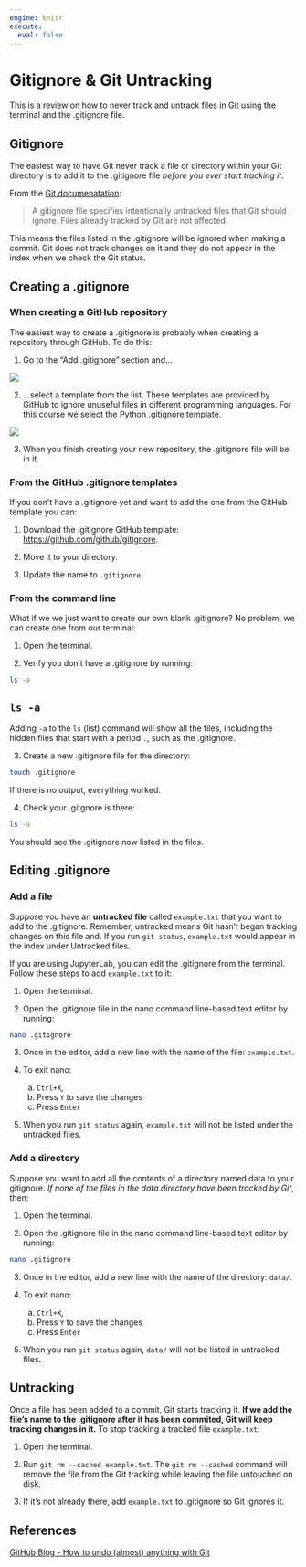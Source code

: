 ```yaml
---
engine: knitr
execute:
  eval: false
---
```


# Gitignore & Git Untracking

This is a review on how to never track and untrack files in Git using the terminal and the .gitignore file.

## Gitignore
The easiest way to have Git never track a file or directory within your Git directory is to add it to the .gitignore file *before you ever start tracking it*. 

From the [Git documenatation](https://git-scm.com/docs/gitignore):

>A gitignore file specifies intentionally untracked files that Git should ignore. Files already tracked by Git are not affected.

This means the files listed in the .gitignore will be ignored when making a commit. Git does not track changes on it and they do not appear in the index when we check the Git status. 


## Creating a .gitignore

### When creating a GitHub repository
The easiest way to create a .gitignore is probably when creating a repository through GitHub. 
To do this:

1. Go to the "Add .gitignore" section and...

![](/images/git-ignore/add-gitignore.png)

2. ...select a template from the list. These templates are provided by GitHub to ignore unuseful files in different programming languages. For this course we select the Python .gitignore template. 

![](/images/git-ignore/select-gitignore-template.png)

3. When you finish creating your new repository, the .gitignore file will be in it. 

### From the GitHub .gitignore templates

If you don't have a .gitignore yet and want to add the one from the GitHub template you can:

1. Download the .gitignore GitHub template: [https://github.com/github/gitignore](https://github.com/github/gitignore).

2. Move it to your directory.

3. Update the name to `.gitignore`. 

### From the command line 
What if we we just want to create our own blank .gitignore? 
No problem, we can create one from our terminal:

1. Open the terminal.

2. Verify you don't have a .gitignore by running:
```bash
ls -a
```

::: {.callout-tip}
# `ls -a`
Adding `-a` to the `ls` (list) command will show all the files, including the hidden files that start with a period `.`, such as the .gitignore. 
:::

3. Create a new .gitignore file for the directory:

```bash
touch .gitignore
```

If there is no output, everything worked. 

4. Check your .gitgnore is there:
```bash
ls -a
```

You should see the .gitignore now listed in the files. 


## Editing .gitignore

### Add a file
Suppose you have an **untracked file** called `example.txt` that you want to add to the .gitignore. 
Remember, untracked means Git hasn't began tracking changes on this file and. 
If you run `git status`, `example.txt` would appear in the index under Untracked files. 

If you are using JupyterLab, you can edit the .gitignore from the terminal. 
Follow these steps to add `example.txt` to it:

1. Open the terminal.

2. Open the .gitignore file in the nano command line-based text editor by running:

```bash
nano .gitignore
```

3. Once in the editor, add a new line with the name of the file: `example.txt`. 

4. To exit nano: 
    a. `Ctrl+X`, 
    b. Press `Y` to save the changes
    c. Press `Enter` 

5. When you run `git status` again, `example.txt` will not be listed under the untracked files. 

### Add a directory
Suppose you want to add all the contents of a directory named data to your gitignore. 
*If none of the files in the data directory have been tracked by Git*, then:

1. Open the terminal. 

2. Open the .gitignore file in the nano command line-based text editor by running:

```bash
nano .gitignore
```

3. Once in the editor, add a new line with the name of the directory: `data/`. 

4. To exit nano: 
    a. `Ctrl+X`, 
    b. Press `Y` to save the changes
    c. Press `Enter` 

5. When you run `git status` again, `data/` will not be listed in untracked files. 

## Untracking
Once a file has been added to a commit, Git starts tracking it. 
**If we add the file's name to the .gitignore after it has been commited, Git will keep tracking changes in it.** 
To stop tracking a tracked file `example.txt`:

1. Open the terminal.

2. Run `git rm --cached example.txt`. 
The `git rm --cached` command will remove the file from the Git tracking while leaving the file untouched on disk. 

3. If it's not already there, add `example.txt` to .gitignore so Git ignores it. 



## References
[GitHub Blog - How to undo (almost) anything with Git](https://github.blog/2015-06-08-how-to-undo-almost-anything-with-git/)